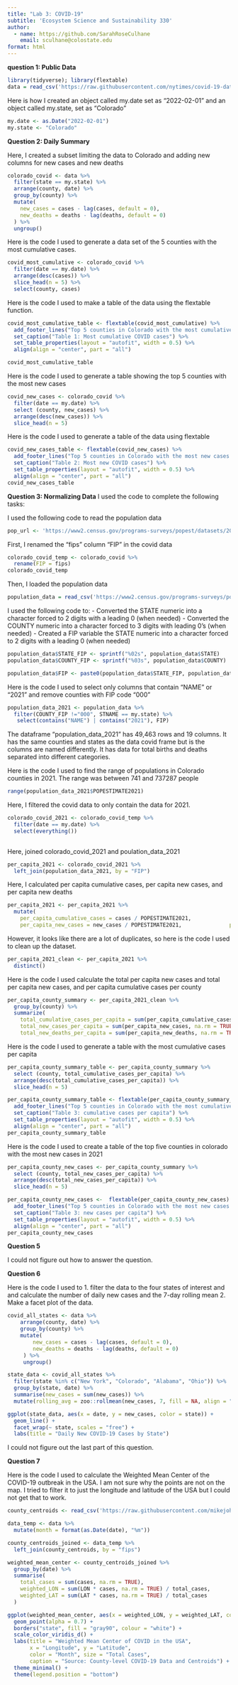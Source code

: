 ```yaml
---
title: "Lab 3: COVID-19"
subtitle: 'Ecosystem Science and Sustainability 330'
author:
  - name: https://github.com/SarahRoseCulhane
    email: sculhane@colostate.edu
format: html
---
```


**question 1: Public Data**

```r
library(tidyverse); library(flextable)
data = read_csv('https://raw.githubusercontent.com/nytimes/covid-19-data/master/us-counties.csv')
```

Here is how I created an object called my.date set as "2022-02-01" and an object called my.state, set as "Colorado"

```r
my.date <- as.Date("2022-02-01")  
my.state <- "Colorado"
```

**Question 2: Daily Summary**

Here, I created a subset limiting the data to Colorado and adding new columns for new cases and new deaths

```r
colorado_covid <- data %>%
  filter(state == my.state) %>%
  arrange(county, date) %>%
  group_by(county) %>%
  mutate(
    new_cases = cases - lag(cases, default = 0),  
    new_deaths = deaths - lag(deaths, default = 0)  
  ) %>%
  ungroup()

```

Here is the code I used to generate a data set of the 5 counties with the most cumulative cases.

```r
covid_most_cumulative <- colorado_covid %>%
  filter(date == my.date) %>%
  arrange(desc(cases)) %>%
  slice_head(n = 5) %>%
  select(county, cases) 
```

Here is the code I used to make a table of the data using the flextable function.

```r
covid_most_cumulative_table <- flextable(covid_most_cumulative) %>%
  add_footer_lines("Top 5 counties in Colorado with the most cumulative COVID cases on 2022-02-01") %>%
  set_caption("Table 1: Most cumulative COVID cases") %>%
  set_table_properties(layout = "autofit", width = 0.5) %>%
  align(align = "center", part = "all") 

covid_most_cumulative_table
```

Here is the code I used to generate a table showing the top 5 counties with the most new cases

```r
covid_new_cases <- colorado_covid %>%
  filter(date == my.date) %>%
  select (county, new_cases) %>%
  arrange(desc(new_cases)) %>%
  slice_head(n = 5) 
```

Here is the code I used to generate a table of the data using flextable

```r
covid_new_cases_table <- flextable(covid_new_cases) %>%
  add_footer_lines("Top 5 counties in Colorado with the most new cases on 2022-02-01") %>%
  set_caption("Table 2: Most new COVID cases") %>%
  set_table_properties(layout = "autofit", width = 0.5) %>%
  align(align = "center", part = "all")
covid_new_cases_table

```

**Question 3: Normalizing Data** I used the code to complete the following tasks:

I used the following code to read the population data

```r
pop_url <- 'https://www2.census.gov/programs-surveys/popest/datasets/2020-2023/counties/totals/co-est2023-alldata.csv'
```

First, I renamed the "fips" column "FIP" in the covid data

```r
colorado_covid_temp <- colorado_covid %>%
  rename(FIP = fips)
colorado_covid_temp
```

Then, I loaded the population data

```r
population_data = read_csv('https://www2.census.gov/programs-surveys/popest/datasets/2020-2023/counties/totals/co-est2023-alldata.csv')
```

I used the following code to: - Converted the STATE numeric into a character forced to 2 digits with a leading 0 (when needed) - Converted the COUNTY numeric into a character forced to 3 digits with leading 0’s (when needed) - Created a FIP variable the STATE numeric into a character forced to 2 digits with a leading 0 (when needed)

```r
population_data$STATE_FIP <- sprintf("%02s", population_data$STATE)
population_data$COUNTY_FIP <- sprintf("%03s", population_data$COUNTY)

population_data$FIP <- paste0(population_data$STATE_FIP, population_data$COUNTY_FIP)
```

Here is the code I used to select only columns that contain "NAME" or "2021" and remove counties with FIP code "000"

```r
population_data_2021 <- population_data %>%
  filter(COUNTY_FIP !="000", STNAME == my.state) %>%
   select(contains("NAME") | contains("2021"), FIP)
```

The dataframe "population_data_2021" has 49,463 rows and 19 columns. It has the same counties and states as the data covid frame but is the columns are named differently. It has data for total births and deaths separated into different categories. 

Here is the code I used to find the range of populations in Colorado counties in 2021. The range was between 741 and 737287 people

```r
range(population_data_2021$POPESTIMATE2021)
```

Here, I filtered the covid data to only contain the data for 2021.

```r
colorado_covid_2021 <- colorado_covid_temp %>%
  filter(date == my.date) %>%     
  select(everything())  
  
```

Here, joined colorado_covid_2021 and poulation_data_2021

```r
per_capita_2021 <- colorado_covid_2021 %>%
  left_join(population_data_2021, by = "FIP")
```

Here, I calculated per capita cumulative cases, per capita new cases, and per capita new deaths

```r
per_capita_2021 <- per_capita_2021 %>%
  mutate(
    per_capita_cumulative_cases = cases / POPESTIMATE2021,  
    per_capita_new_cases = new_cases / POPESTIMATE2021,               per_capita_new_deaths = new_deaths / POPESTIMATE2021)    
```

However, it looks like there are a lot of duplicates, so here is the code I used to clean up the dataset.

```r
per_capita_2021_clean <- per_capita_2021 %>%
  distinct()  
```

Here is the code I used calculate the total per capita new cases and total per capita new cases, and per capita cumulative cases per county

```r
per_capita_county_summary <- per_capita_2021_clean %>%
  group_by(county) %>%  
  summarize(
    total_cumulative_cases_per_capita = sum(per_capita_cumulative_cases, na.rm = TRUE),  
    total_new_cases_per_capita = sum(per_capita_new_cases, na.rm = TRUE),    
    total_new_deaths_per_capita = sum(per_capita_new_deaths, na.rm = TRUE))
```

Here is the code I used to generate a table with the most cumulative cases per capita

```r
per_capita_county_summary_table <- per_capita_county_summary %>%
  select (county, total_cumulative_cases_per_capita) %>%
  arrange(desc(total_cumulative_cases_per_capita)) %>%
  slice_head(n = 5) 

per_capita_county_summary_table <- flextable(per_capita_county_summary_table) %>%
  add_footer_lines("Top 5 counties in Colorado with the most cumulative cases per capita on 2022-02-01") %>%
  set_caption("Table 3: cumulative cases per capita") %>%
  set_table_properties(layout = "autofit", width = 0.5) %>%
  align(align = "center", part = "all")
per_capita_county_summary_table
```

Here is the code I used to create a table of the top five counties in colorado with the most new cases in 2021

```r
per_capita_county_new_cases <- per_capita_county_summary %>%
  select (county, total_new_cases_per_capita) %>%
  arrange(desc(total_new_cases_per_capita)) %>%
  slice_head(n = 5) 

per_capita_county_new_cases <-  flextable(per_capita_county_new_cases) %>%
  add_footer_lines("Top 5 counties in Colorado with the most new cases per capita on 2022-02-01") %>%
  set_caption("Table 3: new cases per capita") %>%
  set_table_properties(layout = "autofit", width = 0.5) %>%
  align(align = "center", part = "all")
per_capita_county_new_cases
```

**Question 5**

I could not figure out how to answer the question.

**Question 6**

Here is the code I used to 1. filter the data to the four states of interest and and calculate the number of daily new cases and the 7-day rolling mean 2. Make a facet plot of the data.

```r
covid_all_states <- data %>%
    arrange(county, date) %>%
    group_by(county) %>%
    mutate(
        new_cases = cases - lag(cases, default = 0),  
        new_deaths = deaths - lag(deaths, default = 0)  
     ) %>%
     ungroup()

state_data <- covid_all_states %>%
  filter(state %in% c("New York", "Colorado", "Alabama", "Ohio")) %>%
  group_by(state, date) %>%
  summarise(new_cases = sum(new_cases)) %>%
  mutate(rolling_avg = zoo::rollmean(new_cases, 7, fill = NA, align = "right"))

ggplot(state_data, aes(x = date, y = new_cases, color = state)) +
  geom_line() +
  facet_wrap(~ state, scales = "free") +
  labs(title = "Daily New COVID-19 Cases by State")

```

I could not figure out the last part of this question.

**Question 7**

Here is the code I used to calculate the Weighted Mean Center of the COVID-19 outbreak in the USA. I am not sure why the points are not on the map. I tried to filter it to just the longitude and latitude of the USA but I could not get that to work.

```r
county_centroids <- read_csv('https://raw.githubusercontent.com/mikejohnson51/csu-ess-330/refs/heads/main/resources/county-centroids.csv')

data_temp <- data %>%
  mutate(month = format(as.Date(date), "%m"))

county_centroids_joined <- data_temp %>%
  left_join(county_centroids, by = "fips")

weighted_mean_center <- county_centroids_joined %>%
  group_by(date) %>%
  summarise(
    total_cases = sum(cases, na.rm = TRUE),
    weighted_LON = sum(LON * cases, na.rm = TRUE) / total_cases,
    weighted_LAT = sum(LAT * cases, na.rm = TRUE) / total_cases
  )

ggplot(weighted_mean_center, aes(x = weighted_LON, y = weighted_LAT, color = factor(format(as.Date(date), "%m")), size = total_cases)) +
  geom_point(alpha = 0.7) +
  borders("state", fill = "gray90", colour = "white") +
  scale_color_viridis_d() +
  labs(title = "Weighted Mean Center of COVID in the USA",
       x = "Longitude", y = "Latitude",
       color = "Month", size = "Total Cases",
       caption = "Source: County-level COVID-19 Data and Centroids") +
  theme_minimal() +
  theme(legend.position = "bottom")


```
